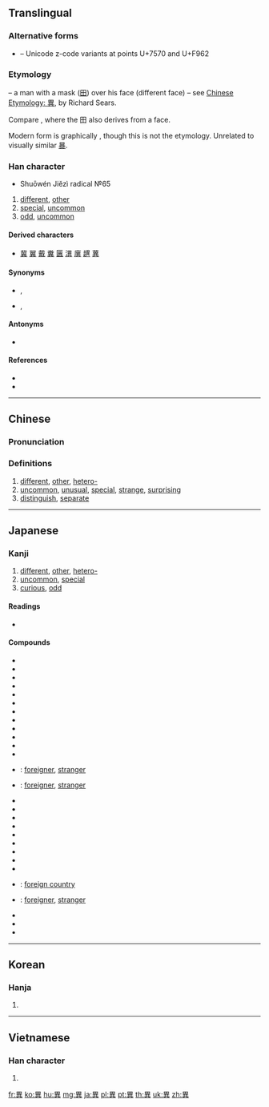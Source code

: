 {{also|异|畀|暴}}
==Translingual==

===Alternative forms===
* {{l|mul|異}} – Unicode z-code variants at points U+7570 and U+F962

===Etymology===
{{Han etyl}}
{{liushu|i}} – a man with a mask ([[田]]) over his face (different face) – see [http://www.chineseetymology.org/CharacterASP/CharacterEtymology.aspx?characterInput=%E7%95%B0&submitButton1=Etymology Chinese Etymology: 異], by Richard Sears.

Compare {{m|mul|鬼||demon|sc=Hani}}, where the 田 also derives from a face.

Modern form is graphically {{Han compound|田|共}}, though this is not the etymology. Unrelated to visually similar [[暴]].

===Han character===
{{Han char|rn=102|rad=田|as=06|sn=11|four=60801|canj=WTC|ids=⿱田共}}
* Shuōwén Jiězì radical №65

# [[different]], [[other]]
# [[special]], [[uncommon]]
# [[odd]], [[uncommon]]

====Derived characters====
* [[冀]] [[翼]] [[戴]] [[糞]] [[㔴]] [[潩]] [[廙]] [[趩]] [[䔬]]

====Synonyms====
* {{sense|different, special}} {{l|mul|殊}}, {{l|mul|差}}
* {{sense|odd}} {{l|mul|奇}}, {{l|mul|怪}}

====Antonyms====
*{{sense|different}} {{l|mul|同}}

====References====
* {{Han ref|kx=0763.180|dkj=21866|dj=1173.050|hdz=42540.050|uh=7570|ud=30064|bh=B2A7|bd=45735}}
* {{Han ref|uh=F962}}

----

==Chinese==
{{zh-forms|s=异}}

===Pronunciation===
{{zh-pron
|m=yì
|c=ji6
|mn=qz,tw,xm,zz:ī/tw,xm,zz:īⁿ
|mc=y
|oc=y
|ma=
|cat=a
}}

===Definitions===
{{zh-hanzi}}

# [[different]], [[other]], [[hetero-]]
# [[uncommon]], [[unusual]], [[special]], [[strange]], [[surprising]]
# [[distinguish]], [[separate]]

----

==Japanese==

===Kanji===
{{ja-kanji|grade=6|rs=田07}}

# [[different]], [[other]], [[hetero-]]
# [[uncommon]], [[special]]
# [[curious]], [[odd]]

====Readings====
* {{ja-readings|goon=[[い]] (i)|kanon=[[い]] (i)|kun=[[こと]] (koto), [[ことなる]] (kotonaru), [[あやしい]] (ayashii)}}

====Compounds====
{{top2}}
* {{ja-r|異義|いぎ}}
* {{ja-r|異議|いぎ}}
* {{ja-r|異教|いきょう}}
* {{ja-r|異郷|いきょう}}
* {{ja-r|異境|いきょう}}
* {{ja-r|異才|いさい}}
* {{ja-r|異彩|いさい}}
* {{ja-r|異種|いしゅ}}
* {{ja-r|異趣|いしゅ}}
* {{ja-r|異状|いじょう}}
* {{ja-r|異常|いじょう}}
* {{ja-r|異色|いしょく}}
* {{ja-r|異人|いじん}}: [[foreigner]], [[stranger]]
* {{ja-r|異国人|いこくじん}}: [[foreigner]], [[stranger]]
{{mid2}}
* {{ja-r|異相|いそう}}
* {{ja-r|異俗|いぞく}}
* {{ja-r|異存|いぞん}}
* {{ja-r|異端|いたん}}
* {{ja-r|異途|いと}}
* {{ja-r|異同|いどう}}
* {{ja-r|異動|いどう}}
* {{ja-r|異物|いぶつ}}
* {{ja-r|異母|いぼ}}
* {{ja-r|異邦|いほう}}: [[foreign country]]
* {{ja-r|異邦人|いほうじん}}: [[foreigner]], [[stranger]]
* {{ja-r|異様|いよう}}
* {{ja-r|異例|いれい}}
* {{ja-r|変異|へんい}}
{{bottom}}

----

==Korean==

===Hanja===
{{ko-hanja|hangeul=이|eumhun=|rv=i|mr=i|y=i}}

# {{defn|lang=ko|sort=田07}}

----

==Vietnamese==

===Han character===
{{vi-hantu|[[dị]]|rs=田07}}

# {{defn|lang=vi|sort=田07}}

[[fr:異]]
[[ko:異]]
[[hu:異]]
[[mg:異]]
[[ja:異]]
[[pl:異]]
[[pt:異]]
[[th:異]]
[[uk:異]]
[[zh:異]]
